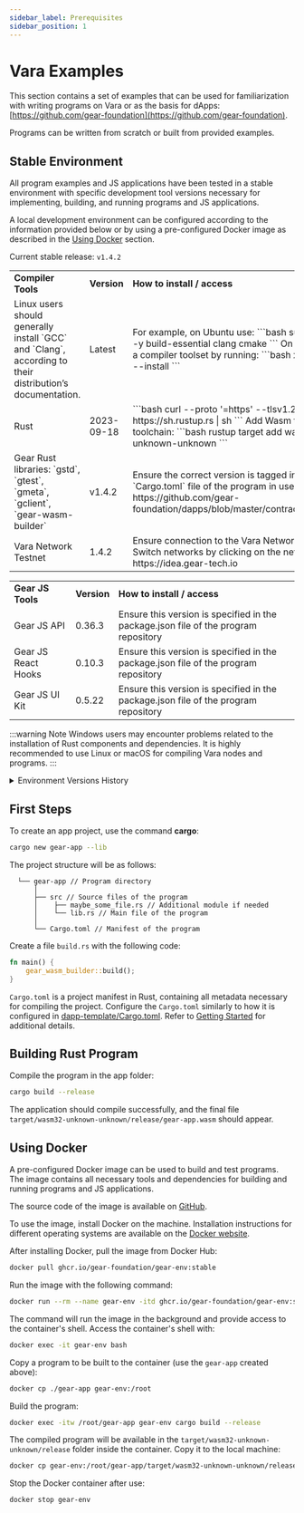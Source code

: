 ```yaml
---
sidebar_label: Prerequisites
sidebar_position: 1
---
```



# Vara Examples

This section contains a set of examples that can be used for familiarization with writing programs on Vara or as the basis for dApps: [https://github.com/gear-foundation](https://github.com/gear-foundation).

Programs can be written from scratch or built from provided examples.

## Stable Environment

All program examples and JS applications have been tested in a stable environment with specific development tool versions necessary for implementing, building, and running programs and JS applications.

A local development environment can be configured according to the information provided below or by using a pre-configured Docker image as described in the [Using Docker](#using-docker) section.

Current stable release: `v1.4.2`

<table>
<tr>
<td><b>Compiler Tools</b></td> 
<td><b>Version</b></td> 
<td><b>How to install / access</b></td>
</tr>

<tr>
<td>Linux users should generally install `GCC` and `Clang`, according to their distribution’s documentation.</td>
<td>Latest</td>
<td>
For example, on Ubuntu use:
```bash
sudo apt install -y build-essential clang cmake
```
On macOS, install a compiler toolset by running:
```bash
xcode-select --install
```
</td>
</tr>

<tr>
<td>Rust</td>
<td>2023-09-18</td>
<td>
```bash
curl --proto '=https' --tlsv1.2 -sSf https://sh.rustup.rs | sh
```
Add Wasm target to the toolchain:
```bash
rustup target add wasm32-unknown-unknown
```
</td>
</tr>

<tr>
<td>Gear Rust libraries: `gstd`, `gtest`, `gmeta`, `gclient`, `gear-wasm-builder`</td>
<td>v1.4.2</td>
<td>
Ensure the correct version is tagged in the `Cargo.toml` file of the program in use. For example: https://github.com/gear-foundation/dapps/blob/master/contracts/Cargo.toml
</td>
</tr>

<tr>
<td>Vara Network Testnet</td>
<td>1.4.2</td>
<td>
Ensure connection to the Vara Network Testnet. Switch networks by clicking on the network name in https://idea.gear-tech.io
</td>
</tr>
</table>

<table>
<tr>
<td><b>Gear JS Tools</b></td>
<td><b>Version</b></td>
<td><b>How to install / access</b></td>
</tr>
<tr>
<td>Gear JS API</td>
<td>0.36.3</td>
<td>Ensure this version is specified in the package.json file of the program repository</td>
</tr>
<tr>
<td>Gear JS React Hooks</td>
<td>0.10.3</td>
<td>Ensure this version is specified in the package.json file of the program repository</td>
</tr>
<tr>
<td>Gear JS UI Kit</td>
<td>0.5.22</td>
<td>Ensure this version is specified in the package.json file of the program repository</td>
</tr>
</table>

:::warning Note
Windows users may encounter problems related to the installation of Rust components and dependencies.
It is highly recommended to use Linux or macOS for compiling Vara nodes and programs.
:::

<details>
  <summary>Environment Versions History</summary>

## Previous Environment Versions

| Vara node version | Runtime version | Gear libraries version | Rust toolchain version |
| ----------------- | --------------- | ---------------------- | ---------------------- |
| v1.4.2            | 1420            | tag = "v1.4.2"         | stable                 |
| v1.4.1            | 1410            | tag = "v1.4.1"         | stable                 |
| v1.4.0            | 1400            | tag = "v1.4.0"         | stable                 |
| v1.3.1            | 1310            | tag = "v1.3.1"         | stable                 |
| v1.2.1            | 1210            | tag = "v1.2.1"         | stable                 |
| v1.1.1            | 1110            | tag = "v1.1.1"         | stable                 |
| v1.0.5            | 1050            | tag = "v1.0.5"         | nightly-2023-09-18     |
| v1.0.2            | 1020            | tag = "v1.0.2"         | nightly-2023-10-14     |
| v1.0.1            | 1010            | tag = "v1.0.1"         | nightly-2023-10-14     |
| v1.0.0            | 1000            | tag = "v1.0.0"         | nightly-2023-04-25     |
| v0.3.3            | 330             | tag = "v0.3.3"         | nightly-2023-04-25     |
| v0.2.2            | 220             | rev = "946ac47"        | nightly-2023-04-25     |
| v0.1.6            | 160             | rev = "78dfa07"        | nightly-2023-04-25     |
| v0.1.4            | 140             | rev = "5c685d0"        | nightly-2023-03-14     |

</details>

## First Steps

To create an app project, use the command **cargo**:

```bash
cargo new gear-app --lib
```

The project structure will be as follows:

```
  └── gear-app // Program directory
      │
      ├── src // Source files of the program
      │    ├── maybe_some_file.rs // Additional module if needed
      │    └── lib.rs // Main file of the program
      │
      └── Cargo.toml // Manifest of the program
```

Create a file `build.rs` with the following code:

```rust
fn main() {
    gear_wasm_builder::build();
}
```

`Cargo.toml` is a project manifest in Rust, containing all metadata necessary for compiling the project.
Configure the `Cargo.toml` similarly to how it is configured in [dapp-template/Cargo.toml](https://github.com/gear-foundation/dapp-template/blob/master/Cargo.toml). Refer to [Getting Started](/docs/getting-started-in-5-minutes.md) for additional details.

## Building Rust Program

Compile the program in the app folder:

```bash
cargo build --release
```

The application should compile successfully, and the final file `target/wasm32-unknown-unknown/release/gear-app.wasm` should appear.

## Using Docker

A pre-configured Docker image can be used to build and test programs. The image contains all necessary tools and dependencies for building and running programs and JS applications.

The source code of the image is available on [GitHub](https://github.com/gear-foundation/gear-env).

To use the image, install Docker on the machine. Installation instructions for different operating systems are available on the [Docker website](https://docs.docker.com/get-docker/).

After installing Docker, pull the image from Docker Hub:

```bash
docker pull ghcr.io/gear-foundation/gear-env:stable
```

Run the image with the following command:

```bash
docker run --rm --name gear-env -itd ghcr.io/gear-foundation/gear-env:stable bash
```

The command will run the image in the background and provide access to the container's shell. Access the container's shell with:

```bash
docker exec -it gear-env bash
```

Copy a program to be built to the container (use the `gear-app` created above):

```bash
docker cp ./gear-app gear-env:/root
```

Build the program:

```bash
docker exec -itw /root/gear-app gear-env cargo build --release
```

The compiled program will be available in the `target/wasm32-unknown-unknown/release` folder inside the container. Copy it to the local machine:

```bash
docker cp gear-env:/root/gear-app/target/wasm32-unknown-unknown/release/. ./
```

Stop the Docker container after use:

```shell
docker stop gear-env
```
